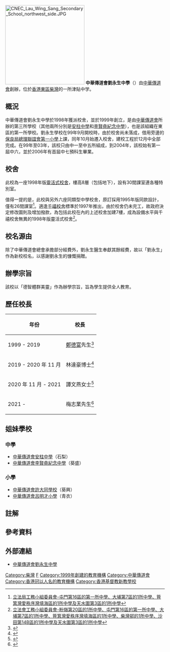 {{Coord|22.2649536|114.2421786|source:GoogleMaps|display=title}}
{{Infobox school
| name = 中華傳道會劉永生中學<br/>CNEC Lau Wing Sang Secondary School
| image = CNEC Lau Wing Sang Secondary School.JPG
| image_size = 
| image_caption = 校舍東南面
| motto = 道路 真理 生命
| established = 1999年
| type = 津貼學校
| religion = 基督教
| school_sponsoring_body = [[中華傳道會|中華傳道會]]
| district = 東區
| principal = 梅志業校長
| enrollment = 約800人，24班
| magazine = 生韻、校訊、家長教師會會訊
| grades = 中一 至 中六
| campus_size = 6800平方米
| location = 柴灣新廈街332號
| website = http://www.lws.edu.hk
}}
[[File:CNEC_Lau_Wing_Sang_Secondary_School_northwest_side.JPG|250px]]
'''中華傳道會劉永生中學'''（{{lang-en|CNEC Lau Wing Sang Secondary School}}）由[[中華傳道會|中華傳道會]]創辦，位於[[香港|香港]][[東區_(香港)|東區]][[柴灣|柴灣]]的一所津貼中学。

==概況==
中華傳道會劉永生中學於1998年獲派校舍，並於1999年創立，是由[[中華傳道會|中華傳道會]]所辦的第三所學校（其他兩所分別是[[安柱中學|安柱中學]]和[[李賢堯紀念中學|李賢堯紀念中學]]），也是該組織在東區的第一所學校。劉永生學校在99年9月開校時，由於校舍尚未落成，借用旁邊的[[保良局總理聯誼會第一小學|保良局總理聯誼會第一小學]]上課，同年10月始遷入校舍，建校工程於12月中全部完成。在99年至03年，該校只由中一至中五所組成，到2004年，該校始有第一屆中六，並於2006年有首屆中七預科生畢業。

==校舍==
此校為一座1998年版[[靈活式校舍|靈活式校舍]]，樓高8層（包括地下），設有30間課室連各種特別室。

值得一提的是，此校與另外六座同類型中學校舍{{notetag|該等校舍分別為[[港島民生書院|港島民生書院]]、[[聖羅撒書院|聖羅撒書院]]、[[粉嶺禮賢會中學|粉嶺禮賢會中學]]、[[靈糧堂劉梅軒中學|靈糧堂劉梅軒中學]]、[[新生命教育協會平安福音中學|新生命教育協會平安福音中學]]及[[元朗公立中學校友會鄧兆棠中學|元朗公立中學校友會鄧兆棠中學]]。}}，原訂採用1995年版同款設計，僅有26間課室<ref>[https://www.legco.gov.hk/yr96-97/chinese/fc/pwsc/papers/pw040637.htm 立法局工務小組委員會-屯門第16區的第一所中學、大埔第7區的1所中學、筲箕灣愛秩序灣填海區的1所中學及天水圍第3區的1所中學]</ref>。適逢[[千禧校舍|千禧校舍]]標準於1997年推出，由於校舍仍未完工，故政府決定修改圖則及增加撥款，為包括此校在內的上述校舍加建7樓，成為設備水平與千禧校舍無異的1998年版靈活式校舍<ref>[https://www.legco.gov.hk/yr97-98/chinese/fc/pwsc/papers/pw151051.htm 立法會工務小組委員會-粉嶺第20區的1所中學、屯門第16區的第一所中學、大埔第7區的1所中學、筲箕灣愛秩序灣填海區的1所中學、柴灣邨的1所中學、沙田第14B區的1所中學及天水圍第3區的1所中學]</ref>。

==校名源由==
除了中華傳道會總會承擔部分經費外，劉永生醫生奉獻其餘經費，故以「劉永生」作為新校校名，以感謝劉永生的慷慨捐贈。

==辦學宗旨==
該校以「德智體群美靈」作為辦學宗旨，旨為學生提供全人教育。

== 歷任校長 ==
{| class="wikitable"
|-
! 年份
! 校長
|-
| 1999 - 2019
| [[鄭德富|鄭德富]]先生<ref>{{cite news|url=http://www.lws.edu.hk/news/42|title=劉永生校長交棒 靈育培養打造名校|date=2019-10-29}}</ref>
|-
| 2019 - 2020 年 11 月
| 林達豪博士<ref>{{cite news|url=https://hd.stheadline.com/news/realtime/hk/1854832/%E5%8D%B3%E6%99%82-%E6%B8%AF%E8%81%9E-%E4%B8%AD%E5%B0%8F%E5%AD%B8%E6%96%B0%E7%94%9F%E8%AA%BF%E9%81%A9%E6%B4%BB%E5%8B%95-%E7%96%AB%E4%B8%8B%E6%94%B9%E7%B6%B2%E4%B8%8A%E9%80%B2%E8%A1%8C|title=中小學新生調適活動 疫下改網上進行|newspaper=頭條日報|date=2020-08-25}}</ref>
|-
| 2020 年 11 月 - 2021
| 譚文燕女士<ref>{{cite news|url=http://www.lws.edu.hk/uploads/files/%E6%9C%80%E6%96%B0%E6%B6%88%E6%81%AF/%E6%A0%A1%E7%B6%B2%E5%85%AC%E4%BD%88_%E6%9E%97%E9%81%94%E8%B1%AA%E6%A0%A1%E9%95%B7%E8%BE%AD%E8%81%B7%E4%BA%8B%E5%AE%9C%E5%8F%8A%E7%BD%B2%E4%BB%BB%E6%A0%A1%E9%95%B7%E8%81%B7%E5%8B%99%E5%A7%94%E4%BB%BB%E5%8F%8A%E5%AE%89%E6%8E%92_Resignation%20of%20Principal%20and%20appointment%20of%20acting%20principal.pdf|title=林達豪校長辭職事宜及署任校長職務委任及安排|date=2020-10-19}}</ref>
|-
| 2021 - 
| 梅志業先生<ref>{{cite news|url=http://www.lws.edu.hk/uploads/files/%E6%9C%80%E6%96%B0%E6%B6%88%E6%81%AF/_%E6%9C%80%E6%96%B0%E6%B6%88%E6%81%AF%20-%20%E6%96%B0%E4%BB%BB%E6%A0%A1%E9%95%B7%E5%85%AC%E5%91%8A%2023-3-2021.pdf|title=新任校長安排|date=2021-03-23}}</ref>
|}

==姐妹學校==
===中學===
*[[中華傳道會安柱中學|中華傳道會安柱中學]]（石梨）
*[[中華傳道會李賢堯紀念中學|中華傳道會李賢堯紀念中學]]（葵盛）

===小學===
*[[中華傳道會許大同學校|中華傳道會許大同學校]]（葵興）
*[[中華傳道會呂明才小學|中華傳道會呂明才小學]]（青衣）

==註解==
{{notefoot}}
==參考資料==
{{reflist}}

== 外部連結 ==
* [http://www.lws.edu.hk/ 中華傳道會劉永生中學]{{Wayback|url=http://www.lws.edu.hk/ |date=20091014042311 }}

[[Category:柴灣|Category:柴灣]]
[[Category:東區中學_(香港)|F]]
[[Category:1999年創建的教育機構|Category:1999年創建的教育機構]]
[[Category:中華傳道會|Category:中華傳道會]]
[[Category:香港冠以人名的教育機構|Category:香港冠以人名的教育機構]]
[[Category:香港基督教新教學校|Category:香港基督教新教學校]]